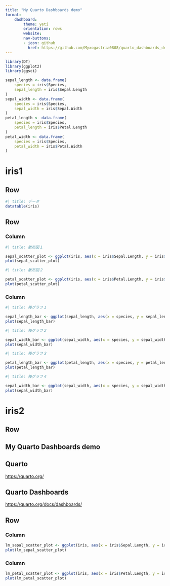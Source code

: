 --- 
title: "My Quarto Dashboards demo"
format:
    dashboard:
        theme: yeti
        orientation: rows
        website:
        nav-buttons:
        - icon: github
          href: https://github.com/Myxogastria0808/quarto_dashboards_demo
--- 

```{r}
library(DT)
library(ggplot2)
library(ggsci)

sepal_length <- data.frame(
    species = iris$Species,
    sepal_length = iris$Sepal.Length
)
sepal_width <- data.frame(
    species = iris$Species,
    sepal_width = iris$Sepal.Width
)
petal_length <- data.frame(
    species = iris$Species,
    petal_length = iris$Petal.Length
)
petal_width <- data.frame(
    species = iris$Species,
    petal_width = iris$Petal.Width
)
```

# iris1

## Row {width=40%}

```{r}
#| title: データ
datatable(iris)
```

## Row {width=60%}

### Column {.tabset}

```{r}
#| title: 散布図１

sepal_scatter_plot <- ggplot(iris, aes(x = iris$Sepal.Length, y = iris$Sepal.Width, color = Species)) + geom_point() + scale_color_nejm()
plot(sepal_scatter_plot)
```

```{r}
#| title: 散布図２

petal_scatter_plot <- ggplot(iris, aes(x = iris$Petal.Length, y = iris$Petal.Width, color = Species)) + geom_point() + scale_color_nejm()
plot(petal_scatter_plot)
```

### Column {.tabset}

```{r}
#| title: 棒グラフ１

sepal_length_bar <- ggplot(sepal_length, aes(x = species, y = sepal_length, fill = species)) + geom_bar(stat = "identity") + scale_fill_nejm()
plot(sepal_length_bar)
```

```{r}
#| title: 棒グラフ２

sepal_width_bar <- ggplot(sepal_width, aes(x = species, y = sepal_width, fill = species)) + geom_bar(stat = "identity") + scale_fill_nejm()
plot(sepal_width_bar)
```

```{r}
#| title: 棒グラフ３

petal_length_bar <- ggplot(petal_length, aes(x = species, y = petal_length, fill = species)) + geom_bar(stat = "identity") + scale_fill_nejm()
plot(petal_length_bar)
```

```{r}
#| title: 棒グラフ４

sepal_width_bar <- ggplot(sepal_width, aes(x = species, y = sepal_width, fill = species)) + geom_bar(stat = "identity") + scale_fill_nejm()
plot(sepal_width_bar)
```

# iris2

## Row

::: {.card}

# My Quarto Dashboards demo

## Quarto

<https://quarto.org/>

## Quarto Dashboards

<https://quarto.org/docs/dashboards/>

:::

## Row

### Column

```{r}
lm_sepal_scatter_plot <- ggplot(iris, aes(x = iris$Sepal.Length, y = iris$Sepal.Width, color = Species)) + geom_point() + geom_smooth(method = "lm") + scale_color_nejm()
plot(lm_sepal_scatter_plot)
```

### Column

```{r}
lm_petal_scatter_plot <- ggplot(iris, aes(x = iris$Petal.Length, y = iris$Petal.Width, color = Species)) + geom_point() + geom_smooth(method = "lm") + scale_color_nejm()
plot(lm_petal_scatter_plot)
```
